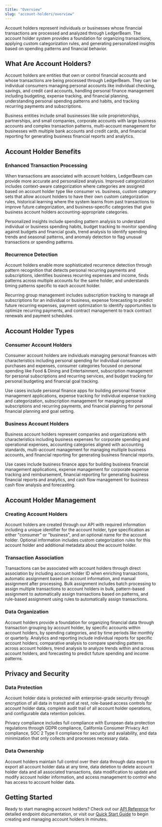 ```yaml
---
title: "Overview"
slug: "account-holders/overview"
---
```


Account holders represent individuals or businesses whose financial transactions are processed and analyzed through LedgerBeam. The account holder system provides a foundation for organizing transactions, applying custom categorization rules, and generating personalized insights based on spending patterns and financial behavior.

## What Are Account Holders?

Account holders are entities that own or control financial accounts and whose transactions are being processed through LedgerBeam. They can be individual consumers managing personal accounts like individual checking, savings, and credit card accounts, handling personal finance management including budgeting, expense tracking, and financial planning, understanding personal spending patterns and habits, and tracking recurring payments and subscriptions.

Business entities include small businesses like sole proprietorships, partnerships, and small companies, corporate accounts with large business accounts and complex transaction patterns, multi-account management for businesses with multiple bank accounts and credit cards, and financial reporting for generating business financial reports and analytics.

## Account Holder Benefits

### Enhanced Transaction Processing

When transactions are associated with account holders, LedgerBeam can provide more accurate and personalized analysis. Improved categorization includes context-aware categorization where categories are assigned based on account holder type like consumer vs. business, custom category sets that allow account holders to have their own custom categorization rules, historical learning where the system learns from past transactions to improve future categorization, and business-specific categories that give business account holders accounting-appropriate categories.

Personalized insights include spending pattern analysis to understand individual or business spending habits, budget tracking to monitor spending against budgets and financial goals, trend analysis to identify spending trends and seasonal patterns, and anomaly detection to flag unusual transactions or spending patterns.

### Recurrence Detection

Account holders enable more sophisticated recurrence detection through pattern recognition that detects personal recurring payments and subscriptions, identifies business recurring expenses and income, finds patterns across multiple accounts for the same holder, and understands timing patterns specific to each account holder.

Recurring group management includes subscription tracking to manage all subscriptions for an individual or business, expense forecasting to predict future recurring expenses, payment optimization to identify opportunities to optimize recurring payments, and contract management to track contract renewals and payment schedules.

## Account Holder Types

### Consumer Account Holders

Consumer account holders are individuals managing personal finances with characteristics including personal spending for individual consumer purchases and expenses, consumer categories focused on personal spending like Food & Dining and Entertainment, subscription management for personal subscriptions and recurring services, and budget tracking for personal budgeting and financial goal tracking.

Use cases include personal finance apps for building personal finance management applications, expense tracking for individual expense tracking and categorization, subscription management for managing personal subscriptions and recurring payments, and financial planning for personal financial planning and goal setting.

### Business Account Holders

Business account holders represent companies and organizations with characteristics including business expenses for corporate spending and operational expenses, accounting categories aligned with accounting standards, multi-account management for managing multiple business accounts, and financial reporting for generating business financial reports.

Use cases include business finance apps for building business financial management applications, expense management for corporate expense tracking and reimbursement, financial reporting for generating business financial reports and analytics, and cash flow management for business cash flow analysis and forecasting.

## Account Holder Management

### Creating Account Holders

Account holders are created through our API with required information including a unique identifier for the account holder, type specification as either "consumer" or "business", and an optional name for the account holder. Optional information includes custom categorization rules for this account holder and additional metadata about the account holder.

### Transaction Association

Transactions can be associated with account holders through direct association by including account holder ID when enriching transactions, automatic assignment based on account information, and manual assignment after processing. Bulk assignment includes batch processing to assign multiple transactions to account holders in bulk, pattern-based assignment to automatically assign transactions based on patterns, and rule-based assignment using rules to automatically assign transactions.

### Data Organization

Account holders provide a foundation for organizing financial data through transaction grouping by account holder, by specific accounts within account holders, by spending categories, and by time periods like monthly or quarterly. Analytics and reporting include individual reports for specific account holders, comparative analysis to compare spending patterns across account holders, trend analysis to analyze trends within and across account holders, and forecasting to predict future spending and income patterns.

## Privacy and Security

### Data Protection

Account holder data is protected with enterprise-grade security through encryption of all data in transit and at rest, role-based access controls for account holder data, complete audit trail of all account holder operations, and configurable data retention policies.

Privacy compliance includes full compliance with European data protection regulations through GDPR compliance, California Consumer Privacy Act compliance, SOC 2 Type II compliance for security and availability, and data minimization that only collects and processes necessary data.

### Data Ownership

Account holders maintain full control over their data through data export to export all account holder data at any time, data deletion to delete account holder data and all associated transactions, data modification to update and modify account holder information, and access management to control who has access to account holder data.

## Getting Started

Ready to start managing account holders? Check out our [API Reference](/api-reference/account-holders/create) for detailed endpoint documentation, or visit our [Quick Start Guide](/quickstart) to begin creating and managing account holders in minutes.
